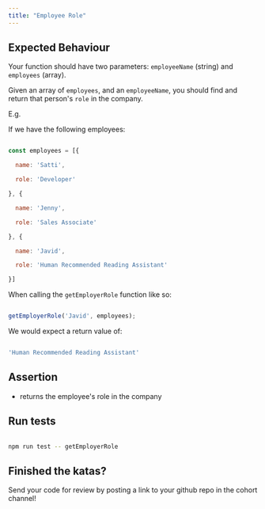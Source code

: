 ```yaml
---
title: "Employee Role"
---
```


## Expected Behaviour

Your function should have two parameters: `employeeName` (string) and `employees` (array).

Given an array of `employees`, and an `employeeName`, you should find and return that person's `role` in the company.

E.g.

If we have the following employees:

```js

const employees = [{

  name: 'Satti',

  role: 'Developer'

}, {

  name: 'Jenny',

  role: 'Sales Associate'

}, {

  name: 'Javid',

  role: 'Human Recommended Reading Assistant'

}]

```

When calling the `getEmployerRole` function like so:

```js

getEmployerRole('Javid', employees);

```

We would expect a return value of:

```js

'Human Recommended Reading Assistant'

```

## Assertion

- returns the employee's role in the company

## Run tests

```bash

npm run test -- getEmployerRole

```   

## Finished the katas?

Send your code for review by posting a link to your github repo in the cohort channel!